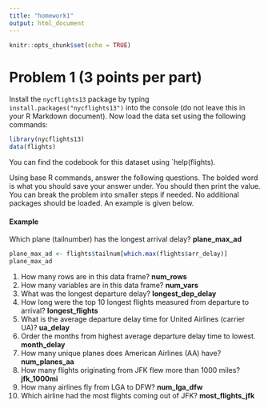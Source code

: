 ---
title: "homework1"
output: html_document
---

```{r setup, include=FALSE}
knitr::opts_chunk$set(echo = TRUE)
```

# Problem 1 (3 points per part)

Install the `nycflights13` package by typing `install.packages("nycflights13")` into the console (do not leave this in your R Markdown document).  Now load the data set using the following commands:

```{r}
library(nycflights13)
data(flights)
```

You can find the codebook for this dataset using `help(flights).

Using base R commands, answer the following questions.  The bolded word is what you should save your answer under.  You should then print the value.  You can break the problem into smaller steps if needed.  No additional packages should be loaded.  An example is given below.

#### Example
Which plane (tailnumber) has the longest arrival delay? __plane_max_ad__
```{r}
plane_max_ad <- flights$tailnum[which.max(flights$arr_delay)]
plane_max_ad
```

1. How many rows are in this data frame? __num_rows__
2. How many variables are in this data frame? __num_vars__
3. What was the longest departure delay? __longest_dep_delay__
4. How long were the top 10 longest flights measured from departure to arrival? __longest_flights__
5. What is the average departure delay time for United Airlines (carrier UA)? __ua_delay__
6. Order the months from highest average departure delay time to lowest.  __month_delay__
7. How many unique planes does American Airlines (AA) have? __num_planes_aa__
8. How many flights originating from JFK flew more than 1000 miles? __jfk_1000mi__
9. How many airlines fly from LGA to DFW? __num_lga_dfw__
10. Which airline had the most flights coming out of JFK? __most_flights_jfk__


